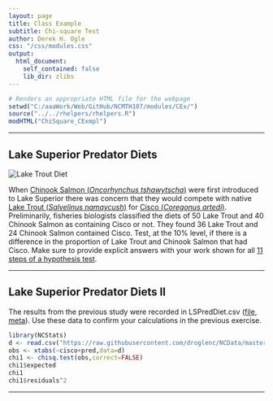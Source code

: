 ```yaml
---
layout: page
title: Class Example
subtitle: Chi-square Test
author: Derek H. Ogle
css: "/css/modules.css"
output:
  html_document:
    self_contained: false
    lib_dir: zlibs
---
```


```r
# Renders an appropriate HTML file for the webpage
setwd("C:/aaaWork/Web/GitHub/NCMTH107/modules/CEx/")
source("../../rhelpers/rhelpers.R")
modHTML("ChiSquare_CExmpl")
```

----

## Lake Superior Predator Diets
<img src="http://derekogle.com/NCMTH107/modules/CEx/zimgs/BellyFull72.jpg" alt="Lake Trout Diet" class="img-right">

When [Chinook Salmon (*Oncorhynchus tshawytscha*)](http://www.michigan.gov/dnr/0,4570,7-153-10364_18958-45663--,00.html) were first introduced to Lake Superior there was concern that they would compete with native [Lake Trout (*Salvelinus namaycush*)](http://www.michigan.gov/dnr/0,4570,7-153-10364_18958-45670--,00.html) for [Cisco (*Coregonus artedi*)](http://www.michigan.gov/dnr/0,4570,7-153-10364_18958-45668--,00.html). Preliminarily, fisheries biologists classified the diets of 50 Lake Trout and 40 Chinook Salmon as containing Cisco or not. They found 36 Lake Trout and 24 Chinook Salmon contained Cisco. Test, at the 10% level, if there is a difference in the proportion of Lake Trout and Chinook Salmon that had Cisco. Make sure to provide explicit answers with your work shown for all [11 steps of a hypothesis test](../Hypothesis_Testing/11-steps.html).

----

## Lake Superior Predator Diets II

The results from the previous study were recorded in LSPredDiet.csv ([file](https://raw.githubusercontent.com/droglenc/NCData/master/LSPredDiet.csv), [meta](https://github.com/droglenc/NCData/blob/master/LSPredDiet_meta.txt)). Use these data to confirm your calculations in the previous exercise. 

```r
library(NCStats)
d <- read.csv("https://raw.githubusercontent.com/droglenc/NCData/master/LSPredDiet.csv")
obs <- xtabs(~cisco+pred,data=d)
chi1 <- chisq.test(obs,correct=FALSE)
chi1$expected
chi1
chi1$residuals^2
```

----
